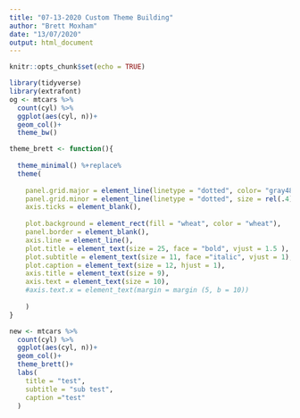 ```yaml
---
title: "07-13-2020 Custom Theme Building"
author: "Brett Moxham"
date: "13/07/2020"
output: html_document
---
```


```r
knitr::opts_chunk$set(echo = TRUE)
```


```r
library(tidyverse)
library(extrafont)
og <- mtcars %>% 
  count(cyl) %>% 
  ggplot(aes(cyl, n))+
  geom_col()+
  theme_bw()
```



```r
theme_brett <- function(){
  
  theme_minimal() %+replace%
  theme(
    
    panel.grid.major = element_line(linetype = "dotted", color= "gray48"),
    panel.grid.minor = element_line(linetype = "dotted", size = rel(.4), color = "gray48"),
    axis.ticks = element_blank(),
    
    plot.background = element_rect(fill = "wheat", color = "wheat"),
    panel.border = element_blank(),
    axis.line = element_line(),
    plot.title = element_text(size = 25, face = "bold", vjust = 1.5 ),
    plot.subtitle = element_text(size = 11, face ="italic", vjust = 1),
    plot.caption = element_text(size = 12, hjust = 1),
    axis.title = element_text(size = 9),
    axis.text = element_text(size = 10),
    #axis.text.x = element_text(margin = margin (5, b = 10))
    
    )  
}
```


```r
new <- mtcars %>% 
  count(cyl) %>% 
  ggplot(aes(cyl, n))+
  geom_col()+
  theme_brett()+
  labs(
    title = "test",
    subtitle = "sub test",
    caption ="test"
  )
```

